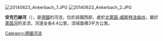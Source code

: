 {{Unreferenced|time=2020-07-07T19:39:01+00:00}}
{{Coord|50|42|55.96|N|7|9|19.56|E|display=title}}
[[Image:20140623_Ankerbach_7.JPG|right]]
[[Image:20140623_Ankerbach_2.JPG|right]]

'''安克巴赫河'''（{{lang-de|Ankerbach}}），是[[德國|德國]]的河流，位於該國西部，處於[[北萊茵-威斯特法倫州|北萊茵-威斯特法倫州]]，屬於[[萊茵河|萊茵河]]的支流，河道全長4.4公里，流域面積3平方公里。

{{Germany-geo-stub}}
[[Category:德國河流|Category:德國河流]]